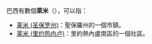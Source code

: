 巴西有數個'''萊米'''（{{lang-pt|Leme}}），可以指：

* [[莱米_(圣保罗州)|莱米 (圣保罗州)]]：聖保羅州的一個市鎮。
* [[莱米_(里约热内卢)|莱米 (里约热内卢)]]：里約熱內盧南區的一個社區。

{{disambig|Cat=二字消歧义|L}}